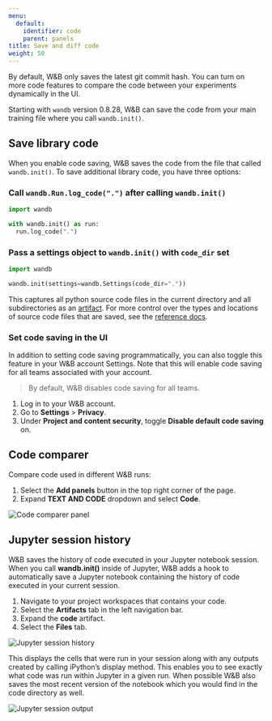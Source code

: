 ```yaml
---
menu:
  default:
    identifier: code
    parent: panels
title: Save and diff code
weight: 50
---
```


By default, W&B only saves the latest git commit hash. You can turn on more code features to compare the code between your experiments dynamically in the UI.

Starting with `wandb` version 0.8.28, W&B can save the code from your main training file where you call `wandb.init()`. 

## Save library code

When you enable code saving, W&B saves the code from the file that called `wandb.init()`. To save additional library code, you have three options:

### Call `wandb.Run.log_code(".")` after calling `wandb.init()`

```python
import wandb

with wandb.init() as run:
  run.log_code(".")
```

### Pass a settings object to `wandb.init()` with `code_dir` set

```python
import wandb

wandb.init(settings=wandb.Settings(code_dir="."))
```

This captures all python source code files in the current directory and all subdirectories as an [artifact](/ref/python/experiments/artifact). For more control over the types and locations of source code files that are saved, see the [reference docs](/ref/python/experiments/run.md#log_code).

### Set code saving in the UI

In addition to setting code saving programmatically, you can also toggle this feature in your W&B account Settings. Note that this will enable code saving for all teams associated with your account.

> By default, W&B disables code saving for all teams.

1. Log in to your W&B account.
2. Go to **Settings** > **Privacy**.
3. Under **Project and content security**, toggle **Disable default code saving** on. 

## Code comparer
Compare code used in different W&B runs:

1. Select the **Add panels** button in the top right corner of the page.
2. Expand **TEXT AND CODE** dropdown and select **Code**.


<Frame>
    <img src="/images/app_ui/code_comparer.png" alt="Code comparer panel"  />
</Frame>

## Jupyter session history

W&B saves the history of code executed in your Jupyter notebook session. When you call **wandb.init()** inside of Jupyter, W&B adds a hook to automatically save a Jupyter notebook containing the history of code executed in your current session. 


1. Navigate to your project workspaces that contains your code.
2. Select the **Artifacts** tab in the left navigation bar.
3. Expand the **code** artifact.
4. Select the **Files** tab.

<Frame>
    <img src="/images/app_ui/jupyter_session_history.gif" alt="Jupyter session history"  />
</Frame>

This displays the cells that were run in your session along with any outputs created by calling iPython’s display method. This enables you to see exactly what code was run within Jupyter in a given run. When possible W&B also saves the most recent version of the notebook which you would find in the code directory as well.

<Frame>
    <img src="/images/app_ui/jupyter_session_history_display.png" alt="Jupyter session output"  />
</Frame>